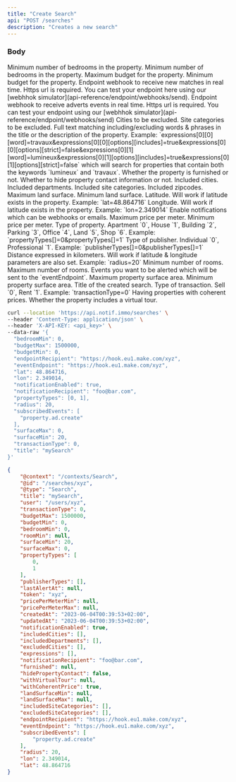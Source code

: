 ```yaml
---
title: "Create Search"
api: "POST /searches"
description: "Creates a new search"
---
```


### Body

<ParamField body="bedroomMin" type="integer">
  Minimum number of bedrooms in the property.
</ParamField>

<ParamField body="bedroomMin" type="integer">
  Minimum number of bedrooms in the property.
</ParamField>

<ParamField body="budgetMax" type="integer"  >
  Maximum budget for the property.
</ParamField>
<ParamField body="budgetMin" type="integer">
  Minimum budget for the property.
</ParamField>

<ParamField body="endpointRecipient" type="string" >
  Endpoint webhook to receive new matches in real time. Https url is required. You can test your endpoint here using our [webhhok simulator](api-reference/endpoint/webhooks/send).
</ParamField>

<ParamField body="eventEndpoint" type="string" >
  Endpoint webhook to receive adverts events in real time. Https url is required. You can test your endpoint using our [webhhok simulator](api-reference/endpoint/webhooks/send)
</ParamField>

<ParamField body="excludedCities" type="array">
  Cities to be excluded.
</ParamField>

<ParamField body="excludedSiteCategories" type="array">
  Site categories to be excluded.
</ParamField>

<ParamField body="expressions" type="array">
  Full text matching including/excluding words & phrases in the title or the description of the property.
  Example: `expressions[0][0][word]=travaux&expressions[0][0][options][includes]=true&expressions[0][0][options][strict]=false&expressions[0][1][word]=lumineux&expressions[0][1][options][includes]=true&expressions[0][1][options][strict]=false` which will search for properties that contain both the keywords `lumineux` and `travaux`.
</ParamField>

<ParamField body="furnished" type="boolean" >
  Whether the property is furnished or not.
</ParamField>

<ParamField body="hidePropertyContact" type="boolean">
  Whether to hide property contact information or not.
</ParamField>

<ParamField body="includedCities" type="array">
  Included cities.
</ParamField>

<ParamField body="includedDepartments" type="array">
  Included departments.
</ParamField>

<ParamField body="includedSiteCategories" type="array">
  Included site categories.
</ParamField>

<ParamField body="includedZipcodes" type="array">
  Included zipcodes.
</ParamField>

<ParamField body="landSurfaceMax" type="integer" >
  Maximum land surface.
</ParamField>

<ParamField body="landSurfaceMin" type="integer"  >
  Minimum land surface.
</ParamField>

<ParamField body="lat" type="number" >
  Latitude. Will work if latitude exists in the property. Example: `lat=48.864716`
</ParamField>

<ParamField body="lon" type="number" >
  Longitude. Will work if latitude exists in the property. Example: `lon=2.349014`
</ParamField>

<ParamField body="notificationEnabled" type="boolean" default="false">
  Enable notifications which can be webhooks or emails.
</ParamField>

<ParamField body="pricePerMeterMax" type="integer"  >
  Maximum price per meter.
</ParamField>

<ParamField body="pricePerMeterMin" type="integer"  >
  Minimum price per meter.
</ParamField>

<ParamField body="propertyTypes" type="integer"  required >
  Type of property. Apartment `0`, House `1`, Building `2`, Parking `3`, Office `4`, Land `5`, Shop `6`. Example: `propertyTypes[]=0&propertyTypes[]=1`
</ParamField>

<ParamField body="publisherTypes" type="integer"  >
  Type of publisher. Individual `0`, Professional `1`. Example: `publisherTypes[]=0&publisherTypes[]=1`
</ParamField>

<ParamField body="radius" type="integer" >
  Distance expressed in kilometers. Will work if latitude & longitude parameters are also set. Example: `radius=20`
</ParamField>

<ParamField body="roomMin" type="integer">
  Minimum number of rooms.
</ParamField>

<ParamField body="roomMax" type="integer">
  Maximum number of rooms.
</ParamField>

<ParamField body="subscribedEvents" type="array" >
  Events you want to be alerted which will be sent to the `eventEndpoint`.
</ParamField>

<ParamField body="surfaceMax" type="integer"  >
  Maximum property surface area.
</ParamField>

<ParamField body="surfaceMin" type="integer"  >
  Minimum property surface area.
</ParamField>

<ParamField body="title" type="string" required>
  Title of the created search.
</ParamField>

<ParamField body="transactionType" type="integer" required >
  Type of transaction. Sell `0`, Rent `1`. Example: `transactionType=0`
</ParamField>

<ParamField body="withCoherentPrice" type="boolean" default="true">
  Having properties with coherent prices.
</ParamField>

<ParamField body="withVirtualTour" type="boolean" >
  Whether the property includes a virtual tour.
</ParamField>
<RequestExample>

```bash Example Request
curl --location 'https://api.notif.immo/searches' \
--header 'Content-Type: application/json' \
--header 'X-API-KEY: <api_key>' \
--data-raw '{
  "bedroomMin": 0,
  "budgetMax": 1500000,
  "budgetMin": 0,
  "endpointRecipient": "https://hook.eu1.make.com/xyz",
  "eventEndpoint": "https://hook.eu1.make.com/xyz",
  "lat": 48.864716,
  "lon": 2.349014,
  "notificationEnabled": true,
  "notificationRecipient": "foo@bar.com",
  "propertyTypes": [0, 1],
  "radius": 20,
  "subscribedEvents": [
    "property.ad.create"
  ],
  "surfaceMax": 0,
  "surfaceMin": 20,
  "transactionType": 0,
  "title": "mySearch"
}'
```

</RequestExample>

<ResponseExample>

```json Response
{
    "@context": "/contexts/Search",
    "@id": "/searches/xyz",
    "@type": "Search",
    "title": "mySearch",
    "user": "/users/xyz",
    "transactionType": 0,
    "budgetMax": 1500000,
    "budgetMin": 0,
    "bedroomMin": 0,
    "roomMin": null,
    "surfaceMin": 20,
    "surfaceMax": 0,
    "propertyTypes": [
        0,
        1
    ],
    "publisherTypes": [],
    "lastAlertAt": null,
    "token": "xyz",
    "pricePerMeterMin": null,
    "pricePerMeterMax": null,
    "createdAt": "2023-06-04T00:39:53+02:00",
    "updatedAt": "2023-06-04T00:39:53+02:00",
    "notificationEnabled": true,
    "includedCities": [],
    "includedDepartments": [],
    "excludedCities": [],
    "expressions": [],
    "notificationRecipient": "foo@bar.com",
    "furnished": null,
    "hidePropertyContact": false,
    "withVirtualTour": null,
    "withCoherentPrice": true,
    "landSurfaceMin": null,
    "landSurfaceMax": null,
    "includedSiteCategories": [],
    "excludedSiteCategories": [],
    "endpointRecipient": "https://hook.eu1.make.com/xyz",
    "eventEndpoint": "https://hook.eu1.make.com/xyz",
    "subscribedEvents": [
        "property.ad.create"
    ],
    "radius": 20,
    "lon": 2.349014,
    "lat": 48.864716
}
```

</ResponseExample>
